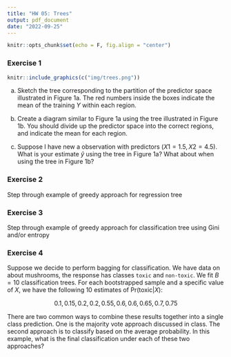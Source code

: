 ```yaml
---
title: "HW 05: Trees"
output: pdf_document
date: "2022-09-25"
---
```


```r
knitr::opts_chunk$set(echo = F, fig.align = "center")
```

### Exercise 1

```r
knitr::include_graphics(c("img/trees.png"))
```

a) Sketch the tree corresponding to the partition of the predictor space illustrated in Figure 1a. The red numbers inside the boxes indicate the mean of the training $Y$ within each region.

b) Create a diagram similar to Figure 1a using the tree illustrated in Figure 1b. You should divide up the predictor space into the correct regions, and indicate the mean for each region.

c) Suppose I have new a observation with predictors $(X1 = 1.5, X2 = 4.5)$. What is your estimate $\hat{y}$ using the tree in Figure 1a? What about when using the tree in Figure 1b? 

### Exercise 2

Step through example of greedy approach for regression tree

### Exercise 3

Step through example of greedy approach for classification tree using Gini and/or entropy

### Exercise 4

Suppose we decide to perform bagging for classification. We have data on about mushrooms, the response has classes `toxic` and `non-toxic`. We fit $B = 10$ classification trees. For each bootstrapped sample and a specific value of $X$, we have the following 10 estimates of $\text{Pr}(\text{toxic} | X)$:

$$0.1,0.15,0.2,0.2,0.55,0.6,0.6,0.65,0.7, 0.75$$

There are two common ways to combine these results together into a single class prediction. One is the majority vote approach discussed in class. The second approach is to classify based on the average probability. In this example, what is the final classification under each of these two approaches?
